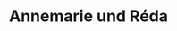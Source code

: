 ---
title: Annemarie und Réda
image: /images/hochzeitsblog/kennenlernshooting/annemarie-reda3.jpg
width: 2000
height: 1333
category: Kennenlernshooting
couple_category:
weight: 6003
---
